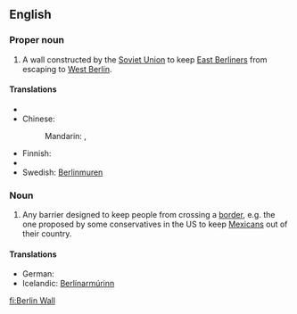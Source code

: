 {{wikipedia}}
==English==

===Proper noun===
{{en-proper noun|sg=[[Berlin]] [[wall|Wall]]}}

# A wall constructed by the [[Soviet Union]] to keep [[East Berliners]] from escaping to [[West Berlin]].

====Translations====
{{trans-top|Berlin Wall}}
* {{trreq|Catalan}}
* Chinese:
*: Mandarin: {{t|zh|柏林圍牆|sc=Hani}}, {{t|zh|柏林围墙|tr=Bólín Wéiqiáng|sc=Hani}}
{{trans-mid}}
* Finnish: {{t|fi|Berliinin muuri}}
* {{trreq|Russian}}
* Swedish: [[Berlinmuren]] {{c}}
{{trans-bottom}}

===Noun===
{{en-noun|sg=[[Berlin]] [[wall|Wall]]}}

# {{politics}} Any barrier designed to keep people from crossing a [[border]], e.g. the one proposed by some conservatives in the US to keep [[Mexicans]] out of their country.

====Translations====
* German: {{t-|de|Berliner Mauer|f}}
* Icelandic: [[Berlínarmúrinn]] {{m}}

[[fi:Berlin Wall]]